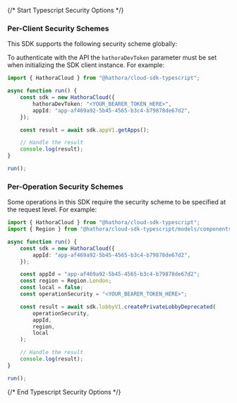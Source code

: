 {/* Start Typescript Security Options */}
### Per-Client Security Schemes

This SDK supports the following security scheme globally:



To authenticate with the API the `hathoraDevToken` parameter must be set when initializing the SDK client instance. For example:
```typescript
import { HathoraCloud } from "@hathora/cloud-sdk-typescript";

async function run() {
    const sdk = new HathoraCloud({
        hathoraDevToken: "<YOUR_BEARER_TOKEN_HERE>",
        appId: "app-af469a92-5b45-4565-b3c4-b79878de67d2",
    });

    const result = await sdk.appV1.getApps();

    // Handle the result
    console.log(result);
}

run();

```

### Per-Operation Security Schemes

Some operations in this SDK require the security scheme to be specified at the request level. For example:
```typescript
import { HathoraCloud } from "@hathora/cloud-sdk-typescript";
import { Region } from "@hathora/cloud-sdk-typescript/models/components";

async function run() {
    const sdk = new HathoraCloud({
        appId: "app-af469a92-5b45-4565-b3c4-b79878de67d2",
    });

    const appId = "app-af469a92-5b45-4565-b3c4-b79878de67d2";
    const region = Region.London;
    const local = false;
    const operationSecurity = "<YOUR_BEARER_TOKEN_HERE>";

    const result = await sdk.lobbyV1.createPrivateLobbyDeprecated(
        operationSecurity,
        appId,
        region,
        local
    );

    // Handle the result
    console.log(result);
}

run();

```
{/* End Typescript Security Options */}
